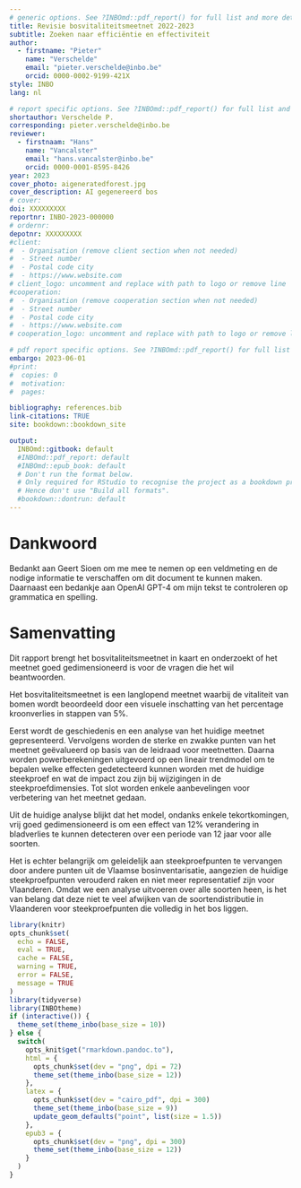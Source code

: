 ```yaml
---
# generic options. See ?INBOmd::pdf_report() for full list and more details.
title: Revisie bosvitaliteitsmeetnet 2022-2023
subtitle: Zoeken naar efficiëntie en effectiviteit 
author: 
  - firstname: "Pieter"
    name: "Verschelde"
    email: "pieter.verschelde@inbo.be"
    orcid: 0000-0002-9199-421X
style: INBO
lang: nl

# report specific options. See ?INBOmd::pdf_report() for full list and more details.
shortauthor: Verschelde P.
corresponding: pieter.verschelde@inbo.be
reviewer:
  - firstnaam: "Hans"
    name: "Vancalster"
    email: "hans.vancalster@inbo.be"
    orcid: 0000-0001-8595-8426
year: 2023
cover_photo: aigeneratedforest.jpg
cover_description: AI gegenereerd bos
# cover:
doi: XXXXXXXXX
reportnr: INBO-2023-000000
# ordernr:
depotnr: XXXXXXXXX
#client:
#  - Organisation (remove client section when not needed)
#  - Street number
#  - Postal code city
#  - https://www.website.com
# client_logo: uncomment and replace with path to logo or remove line
#cooperation:
#  - Organisation (remove cooperation section when not needed)
#  - Street number
#  - Postal code city
#  - https://www.website.com
# cooperation_logo: uncomment and replace with path to logo or remove line

# pdf report specific options. See ?INBOmd::pdf_report() for full list and more details.
embargo: 2023-06-01
#print:
#  copies: 0
#  motivation:
#  pages:

bibliography: references.bib
link-citations: TRUE
site: bookdown::bookdown_site

output:
  INBOmd::gitbook: default
  #INBOmd::pdf_report: default
  #INBOmd::epub_book: default
  # Don't run the format below.
  # Only required for RStudio to recognise the project as a bookdown project.
  # Hence don't use "Build all formats".
  #bookdown::dontrun: default
---
```


# Dankwoord {-}

Bedankt aan Geert Sioen om me mee te nemen op een veldmeting en de nodige informatie te verschaffen om dit document te kunnen maken.
Daarnaast een bedankje aan OpenAI GPT-4 om mijn tekst te controleren op grammatica en spelling.

<!--
# Voorwoord {-}

De tekst voor het optionele voorwoord.
-->

# Samenvatting {-}

Dit rapport brengt het bosvitaliteitsmeetnet in kaart en onderzoekt of het meetnet goed gedimensioneerd is voor de vragen die het wil beantwoorden.

Het bosvitaliteitsmeetnet is een langlopend meetnet waarbij de vitaliteit van bomen wordt beoordeeld door een visuele inschatting van het percentage kroonverlies in stappen van 5%.

Eerst wordt de geschiedenis en een analyse van het huidige meetnet gepresenteerd.
Vervolgens worden de sterke en zwakke punten van het meetnet geëvalueerd op basis van de leidraad voor meetnetten.
Daarna worden powerberekeningen uitgevoerd op een lineair trendmodel om te bepalen welke effecten gedetecteerd kunnen worden met de huidige steekproef en wat de impact zou zijn bij wijzigingen in de steekproefdimensies.
Tot slot worden enkele aanbevelingen voor verbetering van het meetnet gedaan.

Uit de huidige analyse blijkt dat het model, ondanks enkele tekortkomingen, vrij goed gedimensioneerd is om een effect van 12% verandering in bladverlies te kunnen detecteren over een periode van 12 jaar voor alle soorten.

Het is echter belangrijk om geleidelijk aan steekproefpunten te vervangen door andere punten uit de Vlaamse bosinventarisatie, aangezien de huidige steekproefpunten verouderd raken en niet meer representatief zijn voor Vlaanderen.
Omdat we een analyse uitvoeren over alle soorten heen, is het van belang dat deze niet te veel afwijken van de soortendistributie in Vlaanderen voor steekproefpunten die volledig in het bos liggen.

<!--
De tekst voor de verplichte samenvatting.
Hou het [Heerlijk Helder](https://overheid.vlaanderen.be/communicatie/heerlijk-helder).


\benglish

# English abstract {-}

Insert a translation of the summary here.
\eenglish

\bfrench

# Résumé français {- #resume-francais}

Ajoutez éventuellement une traduction du résumé ici.

\efrench
-->

<!-- hier komt de inhoudstafel bij pdf -->
\mainmatter

```r
library(knitr)
opts_chunk$set(
  echo = FALSE,
  eval = TRUE,
  cache = FALSE,
  warning = TRUE,
  error = FALSE,
  message = TRUE
)
library(tidyverse)
library(INBOtheme)
if (interactive()) {
  theme_set(theme_inbo(base_size = 10))
} else {
  switch(
    opts_knit$get("rmarkdown.pandoc.to"),
    html = {
      opts_chunk$set(dev = "png", dpi = 72)
      theme_set(theme_inbo(base_size = 12))
    },
    latex = {
      opts_chunk$set(dev = "cairo_pdf", dpi = 300)
      theme_set(theme_inbo(base_size = 9))
      update_geom_defaults("point", list(size = 1.5))
    },
    epub3 = {
      opts_chunk$set(dev = "png", dpi = 300)
      theme_set(theme_inbo(base_size = 12))
    }
  )
}
```
